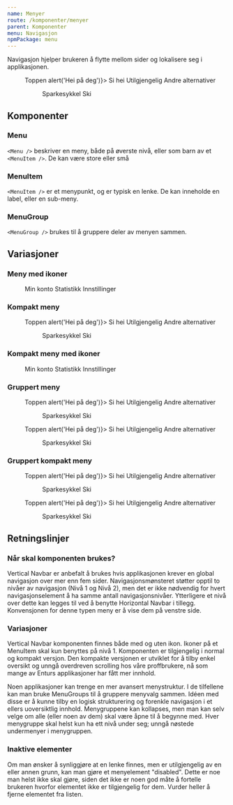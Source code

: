 ```yaml
---
name: Menyer
route: /komponenter/menyer
parent: Komponenter
menu: Navigasjon
npmPackage: menu
---
```



<PageHeader>
  Navigasjon hjelper brukeren å flytte mellom sider og lokalisere seg i
  applikasjonen.
</PageHeader>

<Playground hideContrastOption={true}>
  <Menu>
    <MenuItem href="#menyer">Toppen</MenuItem>
    <MenuItem as="button" type="button" onClick={() => alert('Hei på deg')}>
      Si hei
    </MenuItem>
    <MenuItem disabled={true}>Utilgjengelig</MenuItem>
    <MenuItem>
      Andre alternativer
      <Menu>
        <MenuItem active={true} href="#">
          Sparkesykkel
        </MenuItem>
        <MenuItem disabled={true}>Ski</MenuItem>
      </Menu>
    </MenuItem>
  </Menu>
</Playground>

## Komponenter

### Menu

<ImportStatement imports="Menu" />
<Props of={Menu} />

`<Menu />` beskriver en meny, både på øverste nivå, eller som barn av et `<MenuItem />`. De kan være store eller små

### MenuItem

<ImportStatement imports="MenuItem" />
<Props of={MenuItem} />

`<MenuItem />` er et menypunkt, og er typisk en lenke. De kan inneholde en label, eller en sub-meny.

### MenuGroup

<ImportStatement imports="MenuGroup" />
<Props of={MenuGroup} />

`<MenuGroup />` brukes til å gruppere deler av menyen sammen.

## Variasjoner

### Meny med ikoner

<Playground hideContrastOption={true}>
  <Menu>
    <MenuItem active={true} href="#">
      <UserIcon /> Min konto
    </MenuItem>
    <MenuItem disabled={true}>
      <StatsIcon /> Statistikk
    </MenuItem>
    <MenuItem href="#">
      <SettingsIcon /> Innstillinger
    </MenuItem>
  </Menu>
</Playground>

### Kompakt meny

<Playground hideContrastOption={true}>
  <Menu size="small">
    <MenuItem href="#menyer" active={true}>
      Toppen
    </MenuItem>
    <MenuItem as="button" type="button" onClick={() => alert('Hei på deg')}>
      Si hei
    </MenuItem>
    <MenuItem disabled={true}>Utilgjengelig</MenuItem>
    <MenuItem>
      Andre alternativer
      <Menu size="small">
        <MenuItem href="#">Sparkesykkel</MenuItem>
        <MenuItem disabled={true}>Ski</MenuItem>
      </Menu>
    </MenuItem>
  </Menu>
</Playground>

### Kompakt meny med ikoner

<Playground hideContrastOption={true}>
  <Menu size="small">
    <MenuItem active={true} href="#">
      <UserIcon /> Min konto
    </MenuItem>
    <MenuItem disabled={true}>
      <StatsIcon /> Statistikk
    </MenuItem>
    <MenuItem href="#">
      <SettingsIcon /> Innstillinger
    </MenuItem>
  </Menu>
</Playground>

### Gruppert meny

<Playground hideContrastOption={true}>
  <MenuGroup title="En gruppe">
    <Menu>
      <MenuItem href="#menyer" active={true}>
        Toppen
      </MenuItem>
      <MenuItem as="button" type="button" onClick={() => alert('Hei på deg')}>
        Si hei
      </MenuItem>
      <MenuItem disabled={true}>Utilgjengelig</MenuItem>
      <MenuItem>
        Andre alternativer
        <Menu>
          <MenuItem href="#">Sparkesykkel</MenuItem>
          <MenuItem disabled={true}>Ski</MenuItem>
        </Menu>
      </MenuItem>
    </Menu>
  </MenuGroup>
  <MenuGroup title="Enda en gruppe">
    <Menu>
      <MenuItem href="#menyer" active={true}>
        Toppen
      </MenuItem>
      <MenuItem as="button" type="button" onClick={() => alert('Hei på deg')}>
        Si hei
      </MenuItem>
      <MenuItem disabled={true}>Utilgjengelig</MenuItem>
      <MenuItem>
        Andre alternativer
        <Menu>
          <MenuItem href="#">Sparkesykkel</MenuItem>
          <MenuItem disabled={true}>Ski</MenuItem>
        </Menu>
      </MenuItem>
    </Menu>
  </MenuGroup>
</Playground>

### Gruppert kompakt meny

<Playground hideContrastOption={true}>
  <MenuGroup title="En gruppe" defaultOpen={true}>
    <Menu size="small">
      <MenuItem href="#menyer" active={true}>
        Toppen
      </MenuItem>
      <MenuItem as="button" type="button" onClick={() => alert('Hei på deg')}>
        Si hei
      </MenuItem>
      <MenuItem disabled={true}>Utilgjengelig</MenuItem>
      <MenuItem>
        Andre alternativer
        <Menu size="small">
          <MenuItem href="#">Sparkesykkel</MenuItem>
          <MenuItem disabled={true}>Ski</MenuItem>
        </Menu>
      </MenuItem>
    </Menu>
  </MenuGroup>
  <MenuGroup title="Enda en gruppe" defaultOpen={true}>
    <Menu size="small">
      <MenuItem href="#menyer" active={true}>
        Toppen
      </MenuItem>
      <MenuItem as="button" type="button" onClick={() => alert('Hei på deg')}>
        Si hei
      </MenuItem>
      <MenuItem disabled={true}>Utilgjengelig</MenuItem>
      <MenuItem>
        Andre alternativer
        <Menu size="small">
          <MenuItem href="#">Sparkesykkel</MenuItem>
          <MenuItem disabled={true}>Ski</MenuItem>
        </Menu>
      </MenuItem>
    </Menu>
  </MenuGroup>
</Playground>

## Retningslinjer

### Når skal komponenten brukes?

Vertical Navbar er anbefalt å brukes hvis applikasjonen krever en global navigasjon over mer enn fem sider. Navigasjonsmønsteret støtter opptil to nivåer av navigasjon (Nivå 1 og Nivå 2), men det er ikke nødvendig for hvert navigasjonselement å ha samme antall navigasjonsnivåer. Ytterligere et nivå over dette kan legges til ved å benytte Horizontal Navbar i tillegg. Konvensjonen for denne typen meny er å vise dem på venstre side.

### Variasjoner

Vertical Navbar komponenten finnes både med og uten ikon. Ikoner på et MenuItem skal kun benyttes på nivå 1. Komponenten er tilgjengelig i normal og kompakt versjon. Den kompakte versjonen er utviklet for å tilby enkel oversikt og unngå overdreven scrolling hos våre proffbrukere, nå som mange av Enturs applikasjoner har fått mer innhold.

Noen applikasjoner kan trenge en mer avansert menystruktur. I de tilfellene kan man bruke MenuGroups til å gruppere menyvalg sammen. Idéen med disse er å kunne tilby en logisk strukturering og forenkle navigasjon i et ellers uoversiktlig innhold. Menygruppene kan kollapses, men man kan selv velge om alle (eller noen av dem) skal være åpne til å begynne med. Hver menygruppe skal helst kun ha ett nivå under seg; unngå nøstede undermenyer i menygruppen.

### Inaktive elementer

Om man ønsker å synliggjøre at en lenke finnes, men er utilgjengelig av en eller annen grunn, kan man gjøre et menyelement "disabled". Dette er noe man helst ikke skal gjøre, siden det ikke er noen god måte å fortelle brukeren hvorfor elementet ikke er tilgjengelig for dem. Vurder heller å fjerne elementet fra listen.
